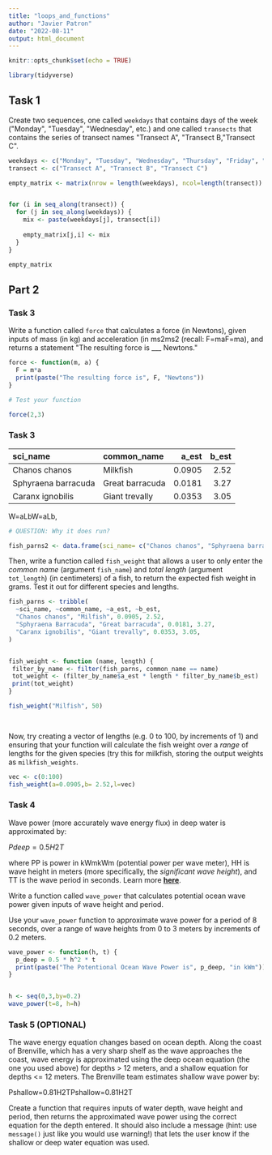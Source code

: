 ```yaml
---
title: "loops_and_functions"
author: "Javier Patron"
date: "2022-08-11"
output: html_document
---
```


```r
knitr::opts_chunk$set(echo = TRUE)
```

```r
library(tidyverse)
```

## Task 1

Create two sequences, one called `weekdays` that contains days of the week (\"Monday\", \"Tuesday\", \"Wednesday\", etc.) and one called `transects` that contains the series of transect names \"Transect A\", \"Transect B,\"Transect C\".

```r

weekdays <- c("Monday", "Tuesday", "Wednesday", "Thursday", "Friday", "Saturday", "Sunday")
transect <- c("Transect A", "Transect B", "Transect C")

empty_matrix <- matrix(nrow = length(weekdays), ncol=length(transect))


for (i in seq_along(transect)) {
  for (j in seq_along(weekdays)) {
    mix <- paste(weekdays[j], transect[i])
    
    empty_matrix[j,i] <- mix
  }
}

empty_matrix

```

## Part 2

### Task 3

Write a function called `force` that calculates a force (in Newtons), given inputs of mass (in kg) and acceleration (in ms2ms2 (recall: F=maF=ma), and returns a statement \"The resulting force is \_\_\_ Newtons.\"

```r

force <- function(m, a) {
  F = m*a
  print(paste("The resulting force is", F, "Newtons"))
}

# Test your function

force(2,3)
```

### Task 3

| sci_name            | common_name     |  a_est | b_est |
|:--------------------|:----------------|-------:|------:|
| Chanos chanos       | Milkfish        | 0.0905 |  2.52 |
| Sphyraena barracuda | Great barracuda | 0.0181 |  3.27 |
| Caranx ignobilis    | Giant trevally  | 0.0353 |  3.05 |

W=aLbW=aLb,

```r
# QUESTION: Why it does run? 

fish_parns2 <- data.frame(sci_name= c("Chanos chanos", "Sphyraena barracuda", "Caranx ignobilis"), common_name=c("Milfish", "Great barracuda", "Giant trevally"), a_est=c(0.0905, 0.0181, 0.0353), b_est=c(2.52, 3.27, 3.05))
```

Then, write a function called `fish_weight` that allows a user to only enter the *common name* (argument `fish_name`) and *total length* (argument `tot_length`) (in centimeters) of a fish, to return the expected fish weight in grams. Test it out for different species and lengths.

```r

fish_parns <- tribble(
  ~sci_name, ~common_name, ~a_est, ~b_est,
  "Chanos chanos", "Milfish", 0.0905, 2.52,
  "Sphyraena Barracuda", "Great barracuda", 0.0181, 3.27,
  "Caranx ignobilis", "Giant trevally", 0.0353, 3.05,
)


fish_weight <- function (name, length) {
 filter_by_name <- filter(fish_parns, common_name == name)
 tot_weight <- (filter_by_name$a_est * length * filter_by_name$b_est)
 print(tot_weight)
}

fish_weight("Milfish", 50)

 

```

Now, try creating a vector of lengths (e.g. 0 to 100, by increments of 1) and ensuring that your function will calculate the fish weight over a *range* of lengths for the given species (try this for milkfish, storing the output weights as `milkfish_weights`.

```r

vec <- c(0:100)
fish_weight(a=0.0905,b= 2.52,l=vec)


```

### **Task 4**

Wave power (more accurately wave energy flux) in deep water is approximated by:

$Pdeep=0.5H2T$

where PP is power in kWmkWm (potential power per wave meter), HH is wave height in meters (more specifically, the *significant wave height*), and TT is the wave period in seconds. Learn more [**here**](https://en.wikipedia.org/wiki/Wave_power).

Write a function called `wave_power` that calculates potential ocean wave power given inputs of wave height and period.

Use your `wave_power` function to approximate wave power for a period of 8 seconds, over a range of wave heights from 0 to 3 meters by increments of 0.2 meters.

```r
wave_power <- function(h, t) {
  p_deep = 0.5 * h^2 * t
  print(paste("The Potentional Ocean Wave Power is", p_deep, "in kWm"))
}


h <- seq(0,3,by=0.2)
wave_power(t=8, h=h)
```

### **Task 5 (OPTIONAL)**

The wave energy equation changes based on ocean depth. Along the coast of Brenville, which has a very sharp shelf as the wave approaches the coast, wave energy is approximated using the deep ocean equation (the one you used above) for depths \> 12 meters, and a shallow equation for depths \<= 12 meters. The Brenville team estimates shallow wave power by:

Pshallow=0.81H2TPshallow=0.81H2T

Create a function that requires inputs of water depth, wave height and period, then returns the approximated wave power using the correct equation for the depth entered. It should also include a message (hint: use `message()` just like you would use warning!) that lets the user know if the shallow or deep water equation was used.
